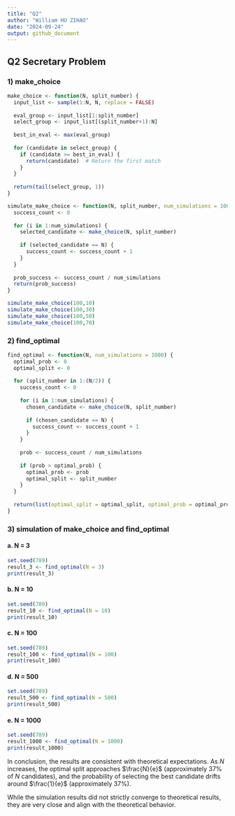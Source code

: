 ```yaml
---
title: "Q2"
author: "William HU ZIHAO"
date: "2024-09-24"
output: github_document
---
```


## Q2 Secretary Problem

### 1) make_choice

```r
make_choice <- function(N, split_number) {
  input_list <- sample(1:N, N, replace = FALSE)
  
  eval_group <- input_list[1:split_number]        
  select_group <- input_list[(split_number+1):N] 
  
  best_in_eval <- max(eval_group)
  
  for (candidate in select_group) {
    if (candidate >= best_in_eval) {
      return(candidate)  # Return the first match
    }
  }
  
  return(tail(select_group, 1))
}

```

```r
simulate_make_choice <- function(N, split_number, num_simulations = 1000) {
  success_count <- 0
  
  for (i in 1:num_simulations) {
    selected_candidate <- make_choice(N, split_number)
    
    if (selected_candidate == N) {
      success_count <- success_count + 1
    }
  }
  
  prob_success <- success_count / num_simulations
  return(prob_success)
}
```

```r
simulate_make_choice(100,10)
simulate_make_choice(100,30)
simulate_make_choice(100,50)
simulate_make_choice(100,70)
```

### 2) find_optimal

```r
find_optimal <- function(N, num_simulations = 1000) {
  optimal_prob <- 0
  optimal_split <- 0
  
  for (split_number in 1:(N/2)) {
    success_count <- 0
    
    for (i in 1:num_simulations) {
      chosen_candidate <- make_choice(N, split_number)
      
      if (chosen_candidate == N) {
        success_count <- success_count + 1
      }
    }
    
    prob <- success_count / num_simulations
    
    if (prob > optimal_prob) {
      optimal_prob <- prob
      optimal_split <- split_number
    }
  }
  
  return(list(optimal_split = optimal_split, optimal_prob = optimal_prob))
}

```

### 3) simulation of make_choice and find_optimal

#### a. N = 3

```r
set.seed(789)
result_3 <- find_optimal(N = 3)
print(result_3)
```

#### b. N = 10

```r
set.seed(789)
result_10 <- find_optimal(N = 10)
print(result_10)
```

#### c. N = 100

```r
set.seed(789)
result_100 <- find_optimal(N = 100)
print(result_100)
```

#### d. N = 500

```r
set.seed(789)
result_500 <- find_optimal(N = 500)
print(result_500)
```

#### e. N = 1000

```r
set.seed(789)
result_1000 <- find_optimal(N = 1000)
print(result_1000)
```

In conclusion, the results are consistent with theoretical expectations. As $N$ increases, the optimal split approaches $\frac{N}{e}$ (approximately 37% of $N$ candidates), and the probability of selecting the best candidate drifts around $\frac{1}{e}$ (approximately 37%).

While the simulation results did not strictly converge to theoretical results, they are very close and align with the theoretical behavior.
